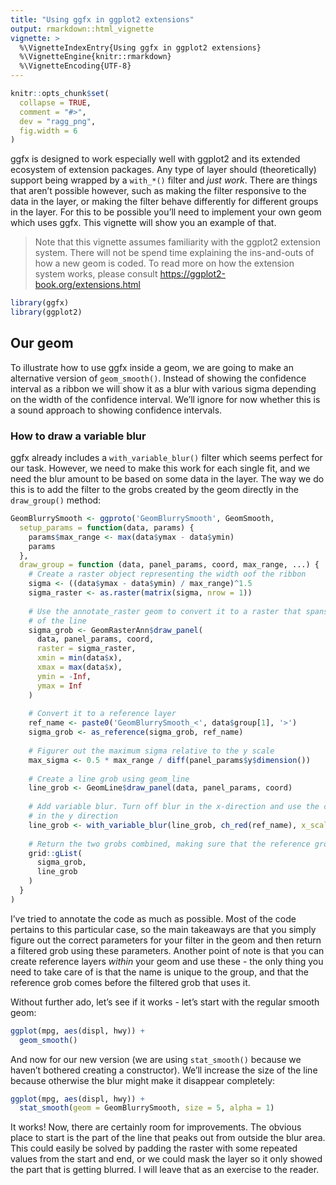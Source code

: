 ```yaml
---
title: "Using ggfx in ggplot2 extensions"
output: rmarkdown::html_vignette
vignette: >
  %\VignetteIndexEntry{Using ggfx in ggplot2 extensions}
  %\VignetteEngine{knitr::rmarkdown}
  %\VignetteEncoding{UTF-8}
---
```


```r
knitr::opts_chunk$set(
  collapse = TRUE,
  comment = "#>",
  dev = "ragg_png",
  fig.width = 6
)
```

ggfx is designed to work especially well with ggplot2 and its extended ecosystem of extension packages. Any type of layer should (theoretically) support being wrapped by a `with_*()` filter and *just work*. There are things that aren't possible however, such as making the filter responsive to the data in the layer, or making the filter behave differently for different groups in the layer. For this to be possible you'll need to implement your own geom which uses ggfx. This vignette will show you an example of that.

> Note that this vignette assumes familiarity with the ggplot2 extension system. There will not be spend time explaining the ins-and-outs of how a new geom is coded. To read more on how the extension system works, please consult <https://ggplot2-book.org/extensions.html>

```r
library(ggfx)
library(ggplot2)
```

## Our geom

To illustrate how to use ggfx inside a geom, we are going to make an alternative version of `geom_smooth()`. Instead of showing the confidence interval as a ribbon we will show it as a blur with various sigma depending on the width of the confidence interval. We'll ignore for now whether this is a sound approach to showing confidence intervals.

### How to draw a variable blur

ggfx already includes a `with_variable_blur()` filter which seems perfect for our task. However, we need to make this work for each single fit, and we need the blur amount to be based on some data in the layer. The way we do this is to add the filter to the grobs created by the geom directly in the `draw_group()` method:

```r
GeomBlurrySmooth <- ggproto('GeomBlurrySmooth', GeomSmooth,
  setup_params = function(data, params) {
    params$max_range <- max(data$ymax - data$ymin)
    params
  },
  draw_group = function (data, panel_params, coord, max_range, ...) {
    # Create a raster object representing the width oof the ribbon
    sigma <- ((data$ymax - data$ymin) / max_range)^1.5
    sigma_raster <- as.raster(matrix(sigma, nrow = 1))
    
    # Use the annotate_raster geom to convert it to a raster that spans the x-range
    # of the line
    sigma_grob <- GeomRasterAnn$draw_panel(
      data, panel_params, coord, 
      raster = sigma_raster, 
      xmin = min(data$x), 
      xmax = max(data$x),
      ymin = -Inf,
      ymax = Inf
    )
    
    # Convert it to a reference layer
    ref_name <- paste0('GeomBlurrySmooth_<', data$group[1], '>')
    sigma_grob <- as_reference(sigma_grob, ref_name)
    
    # Figurer out the maximum sigma relative to the y scale
    max_sigma <- 0.5 * max_range / diff(panel_params$y$dimension())
    
    # Create a line grob using geom_line
    line_grob <- GeomLine$draw_panel(data, panel_params, coord)
    
    # Add variable blur. Turn off blur in the x-direction and use the calulated max sigma
    # in the y direction
    line_grob <- with_variable_blur(line_grob, ch_red(ref_name), x_scale = 0, y_scale = unit(max_sigma, 'npc'))
    
    # Return the two grobs combined, making sure that the reference grob comes first
    grid::gList(
      sigma_grob,
      line_grob
    )
  }
)
```

I've tried to annotate the code as much as possible. Most of the code pertains to this particular case, so the main takeaways are that you simply figure out the correct parameters for your filter in the geom and then return a filtered grob using these parameters. Another point of note is that you can create reference layers *within* your geom and use these - the only thing you need to take care of is that the name is unique to the group, and that the reference grob comes before the filtered grob that uses it.

Without further ado, let's see if it works - let's start with the regular smooth geom:

```r
ggplot(mpg, aes(displ, hwy)) + 
  geom_smooth()
```

And now for our new version (we are using `stat_smooth()` because we haven't bothered creating a constructor). We'll increase the size of the line because otherwise the blur might make it disappear completely:

```r
ggplot(mpg, aes(displ, hwy)) + 
  stat_smooth(geom = GeomBlurrySmooth, size = 5, alpha = 1)
```

It works! Now, there are certainly room for improvements. The obvious place to start is the part of the line that peaks out from outside the blur area. This could easily be solved by padding the raster with some repeated values from the start and end, or we could mask the layer so it only showed the part that is getting blurred. I will leave that as an exercise to the reader.
